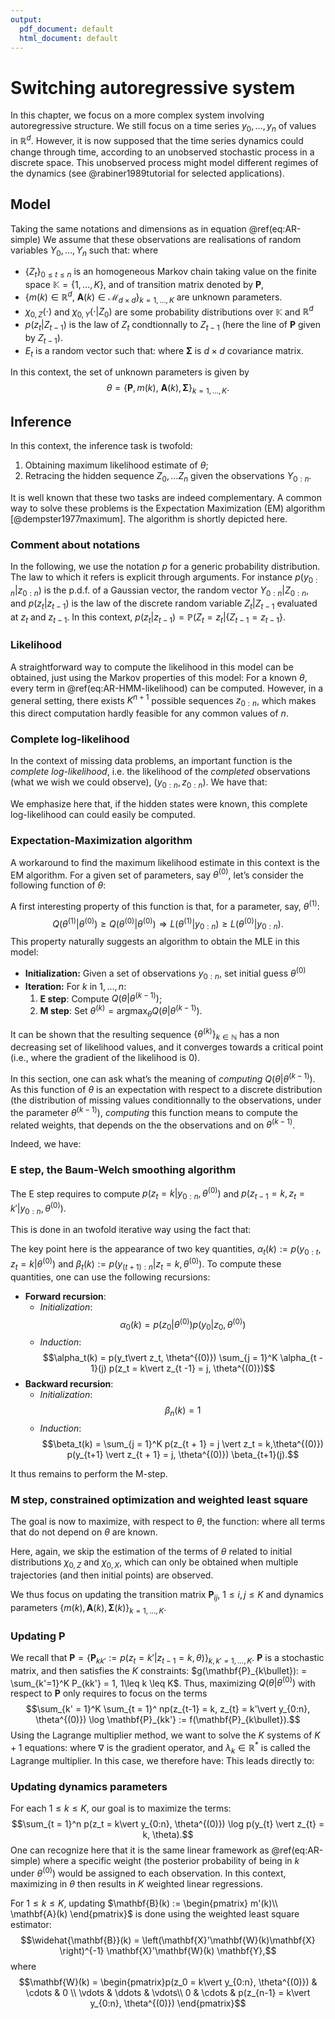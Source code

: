 ```yaml
---
output:
  pdf_document: default
  html_document: default
---
```

# Switching autoregressive system

In this chapter, we focus on a more complex system involving autoregressive structure. We still focus on a time series $y_0, \dots, y_n$ of values in $\mathbb{R}^d$. However, it is now supposed that the time series dynamics could change through time, according to an unobserved stochastic process in a discrete space. 
This unobserved process might model different regimes of the dynamics (see @rabiner1989tutorial for selected applications).

## Model

Taking the same notations and dimensions as in equation \@ref(eq:AR-simple)
We assume that these observations are realisations of random variables $Y_0,\dots, Y_n$ such that:
\begin{align*}
Z_0 &\sim \chi_{0, Z}(\cdot)\\
Z_t \vert Z_{t - 1} &\sim p(z_t \vert Z_{t - 1}) \\
Y_0 &\sim \chi_{0, Y}(\cdot \vert Z_0), \\
Y_t \vert Z_t &= m(Z_t) + \mathbf{A}(Z_t)Y_{t -1} + E_t,~1\leq t \leq n 
\end{align*}
where 

- $\left\lbrace Z_t \right\rbrace_{0\leq t \leq n}$ is an homogeneous Markov chain taking value on the finite space $\mathbb{K} = \lbrace1,\dots, K \rbrace$, and of transition matrix denoted by $\mathbf{P}$,
- $\lbrace m(k)\in\mathbb{R}^d,~\mathbf{A}(k)\in \mathcal{M}_{d\times d}\rbrace_{k = 1,\dots, K}$ are unknown parameters.
- $\chi_{0, Z}(\cdot)$ and $\chi_{0, Y}(\cdot \vert Z_0)$ are some probability distributions over $\mathbb{K}$ and $\mathbb{R}^d$
- $p(z_t\vert Z_{t-1})$  is the law of $Z_t$ condtionnally to $Z_{t - 1}$ (here the line of $\mathbf{P}$ given by $Z_{t - 1}$).
- $E_t$ is a random vector such that: 
\begin{equation*}
E_t \overset{ind.}{\sim} \mathcal{N}\left(0, \mathbf{\Sigma}\right).
\end{equation*} where $\mathbf{\Sigma}$ is $d\times d$ covariance matrix.

In this context, the set of unknown parameters is given by 
$$\theta = \left\lbrace \mathbf{P}, m(k),~\mathbf{A}(k), \mathbf{\Sigma}\right \rbrace_{k = 1,\dots, K}.$$

## Inference

In this context, the inference task is twofold:

1. Obtaining maximum likelihood estimate of $\theta$;
2. Retracing the hidden sequence $Z_0,\dots Z_n$ given the observations $Y_{0:n}$.

It is well known that these two tasks are indeed complementary. 
A common way to solve these problems is the Expectation Maximization (EM) algorithm
[@dempster1977maximum]. 
The algorithm is shortly depicted here.

### Comment about notations {-}

In the following, we use the notation $p$ for a generic probability distribution. The law to which it refers is explicit through arguments. For instance $p(y_{0:n} \vert z_{0:n})$ is the p.d.f. of a Gaussian vector, the random vector $Y_{0:n}\vert Z_{0:n}$, and $p(z_t\vert z_{t - 1})$ is the law of the discrete random variable $Z_{t} \vert Z_{t - 1}$ evaluated at $z_t$ and $z_{t -1}$. 
In this context, $p(z_t\vert z_{t - 1}) = \mathbb{P}(Z_t = z_t \vert \lbrace Z_{t-1} = z_{t -1}\rbrace.$


### Likelihood

A straightforward way to compute the likelihood in this model can be obtained, just using the Markov properties of this model:
\begin{align}
L(\theta \vert y_{0:n}) &:= p(y_{0:n} \vert \theta) \nonumber \\
&= \sum_{z_{0:n}} p(y_{0:n}, z_{0:n}) \nonumber \\
&= \sum_{z_{0:n}} p(z_{0:n})p(y_{0:n}\vert z_{0:n}) \nonumber \\
&=  \sum_{z_{0:n}} p(z_0 \vert \theta) p(y_0\vert z_0, \theta) \prod_{t = 1}^n p(z_{t} \vert z_{t - 1}, \theta)p(y_{t}\vert y_{t -1}, z_{t}, \theta)  (\#eq:AR-HMM-likelihood).
\end{align}
For a known $\theta$, every term in \@ref(eq:AR-HMM-likelihood) can be computed.
However, in a general setting, there exists $K^{n + 1}$ possible sequences $z_{0:n}$, which makes this direct computation hardly feasible for any common values of $n$.

### Complete log-likelihood

In the context of missing data problems,  an important function is the *complete log-likelihood*, i.e. the likelihood of the *completed* observations (what we wish we could observe), $(y_{0:n}, z_{0:n})$.
We have that:

\begin{align}
\ell(\theta \vert y_{0:n}, z_{0:n}) :=& \log p(y_{0:n}, z_{0:n} \vert \theta) \nonumber \\
=& \log p(y_{0:n}, z_{0:n}) \nonumber \\
=& \log p(z_{0:n}) + \log p(y_{0:n}\vert z_{0:n}) \nonumber \\
=&  \log p(z_0 \vert \theta) + \log p(y_0\vert z_0, \theta) \nonumber \\ 
&+ \sum_{t = 1}^n \log p(z_{t} \vert z_{t - 1}, \theta) + \sum_{t = 1}^n \log p(y_{t}\vert y_{t -1}, z_{t}, \theta)  (\#eq:AR-HMM-complete-log-likelihood).
\end{align}

We emphasize here that, if the hidden states were known, this complete log-likelihood can could easily be computed.

### Expectation-Maximization algorithm

A workaround to find the maximum likelihood estimate in this context is the EM algorithm. 
For a given set of parameters, say $\theta^{(0)}$, let's consider the following function of $\theta$:

\begin{equation}
Q(\theta \vert \theta^{(0)}) := \mathbb{E}[\ell(\theta \vert Y_{0:n}, Z_{0:n}) \vert Y_{0:n} = y_{0:n}, \theta^{(0)}] (\#eq:E-step-function).
\end{equation}
A first interesting property of this function is that, for a parameter, say, $\theta^{(1)}$:
$$Q(\theta^{(1)} \vert \theta^{(0)}) \geq Q(\theta^{(0)} \vert \theta^{(0)}) \Rightarrow L(\theta^{(1)} \vert y_{0:n}) \geq L(\theta^{(0)} \vert y_{0:n}).$$
This property naturally suggests an algorithm to obtain the MLE in this model:

- **Initialization:** Given a set of observations $y_{0:n}$, set initial guess $\theta^{(0)}$
- **Iteration:** For $k$ in $1,\dots, n$:
    1. **E step**: Compute $Q(\theta \vert \theta^{(k-1)})$;
    2. **M step**: Set $\theta^{(k)} = \text{argmax}_\theta Q(\theta \vert \theta^{(k-1)})$.

It can be shown that the resulting sequence $\lbrace\theta^{(k)} \rbrace_{k \in \mathbb{N}}$ has a non decreasing set of likelihood values, and it converges towards a critical point (i.e., where the gradient of the likelihood is 0).

In this section, one can ask what's the meaning of *computing* $Q(\theta \vert \theta^{(k-1)})$. 
As this function of $\theta$ is an expectation with respect to a discrete distribution (the distribution of missing values conditionnally to the observations, under the parameter $\theta^{(k-1)}$), *computing* this function means to compute the related weights, that depends on the the observations and on $\theta^{(k-1)}$.

Indeed, we have:

\begin{align}
Q(\theta \vert \theta^{(0)} :=& \mathbb{E}[\ell(\theta \vert Y_{0:n}, Z_{0:n}) \vert Y_{0:n} = y_{0:n}, \theta^{(0)}]\nonumber \\
=& \sum_{z_{0:n}} \ell(\theta \vert y_{0:n}, z_{0:n}) p(z_{0:n} \vert y_{0:n}, \theta^{(0)}) \text{d} z_{0:n} \nonumber \\
=& \sum_{k = 1}^K p(z_0 = k \vert y_{0:n}, \theta^{(0)})\left(\log p(z_0 = k \vert \theta) + \log(p(y_0 \vert z_0 = k, \theta))\right)  \nonumber \\
& + \sum_{k = 1}^K\sum_{k' = 1}^K \sum_{t = 1}^n p(z_{t-1} = k, z_{t} = k'\vert y_{0:n}, \theta^{(0)}) \log p(z_{t} = k' \vert z_{t - 1} = k,\theta) \nonumber \\
& + \sum_{k = 1}^K \sum_{t = 1}^n p(z_t = k\vert y_{0:n}, \theta^{(0)}) \log p(y_{t} \vert z_{t} = k, \theta) \nonumber
\end{align}

### E step, the Baum-Welch smoothing algorithm

The E step requires to compute $p(z_t = k \vert y_{0:n}, \theta^{(0)})$ and 
$p(z_{t - 1} = k, z_{t} = k' \vert y_{0:n}, \theta^{(0)})$.

This is done in an twofold iterative way using the fact that:

\begin{align*}
p(z_t \vert y_{0:n}, \theta^{(0)}) &\propto 
\left\lbrace
\begin{array}{ll}
p(y_{0:t}, z_t \vert{\theta^{(0)}})p(y_{(t+1):n} \vert z_t, y_t, \theta^{(0)})  &~0\leq t < n, \\
p(y_{0:n}, z_n \vert{\theta^{(0)}})&~t = n.
\end{array}
\right. \\
p(z_{t - 1}, z_t \vert y_{0:n}, \theta^{(0)}) &\propto 
\left\lbrace
\begin{array}{ll}
p(y_{0:{t - 1}}, z_{t -1} \vert{\theta^{(0)}}) p(z_{t} \vert z_{t -1}, \theta^{(0)}) p(y_t \vert z_t, \theta^{(0)}) p(y_{(t + 1):n} \vert z_{t }, y_t, \theta^{(0)}),  &~1\leq t < n, \\
p(y_{0:{n - 1}}, z_{n -1} \vert{\theta^{(0)}}) p(z_{n} \vert z_{n -1}, \theta^{(0)})  p(y_n \vert z_n, y_{n -1}, \theta^{(0)}), &~t = n.
\end{array}
\right.
\end{align*}

The key point here is the appearance of two key quantities, $\alpha_t(k) := p(y_{0:{t}}, z_{t} = k \vert{\theta^{(0)}})$ and $\beta_{t}(k) := p(y_{(t+1):n}\vert z_{t} = k, \theta^{(0)})$. To compute these quantities, one can use the following recursions:

* **Forward recursion**:
    - *Initialization*: $$\alpha_0(k) = p(z_0 \vert \theta^{(0)}) p(y_0\vert z_0, \theta^{(0)})$$
    - *Induction*: $$\alpha_t(k) = p(y_t\vert z_t, \theta^{(0)}) \sum_{j = 1}^K \alpha_{t - 1}(j) p(z_t = k\vert z_{t -1} = j, \theta^{(0)})$$
* **Backward recursion**:
    - *Initialization*: $$\beta_n(k) = 1$$
    - *Induction*: $$\beta_t(k) = \sum_{j = 1}^K p(z_{t + 1} = j \vert z_t = k,\theta^{(0)}) p(y_{t+1} \vert z_{t + 1} = j, \theta^{(0)}) \beta_{t+1}(j).$$

It thus remains to perform the M-step.

### M step, constrained optimization and weighted least square 

The goal is now to maximize, with respect to $\theta$, the function:
\begin{align*}
Q(\theta \vert \theta^{(0)})&= \sum_{k = 1}^K p(z_0 = k \vert y_{0:n}, \theta^{(0)})\left(\log p(z_0 = k \vert \theta) + \log(p(y_0 \vert z_0 = k, \theta))\right)  \nonumber \\
& + \sum_{k = 1}^K\sum_{k' = 1}^K \sum_{t = 1}^n p(z_{t-1} = k, z_{t} = k'\vert y_{0:n}, \theta^{(0)}) \log p(z_{t} = k' \vert z_{t - 1} = k,\theta) \nonumber \\
& + \sum_{k = 1}^K \sum_{t = 1}^n p(z_t = k\vert y_{0:n}, \theta^{(0)}) \log p(y_{t} \vert z_{t} = k, \theta), \nonumber
\end{align*}
where all terms that do not depend on $\theta$ are known.

Here, again, we skip the estimation of the terms of $\theta$ related to initial distributions $\chi_{0,Z}$ and $\chi_{0, X}$, which can only be obtained when multiple trajectories (and then initial points) are observed.

We thus focus on updating the transition matrix $\mathbf{P}_{ij},~1\leq i, j \leq K$ and dynamics parameters $\lbrace m(k), \mathbf{A}(k), \mathbf{\Sigma}(k)\rbrace_{k = 1,\dots, K}$.

### Updating $\mathbf{P}$ {-}

We recall that $\mathbf{P} = \left \lbrace\mathbf{P}_{kk'} := p(z_{t} = k' \vert z_{t - 1} = k, \theta) \right\rbrace_{k,k' = 1,\dots, K}$. $\mathbf{P}$ is a stochastic matrix, and then satisfies the $K$ constraints:
$g(\mathbf{P}_{k\bullet}): = \sum_{k'=1}^K P_{kk'} = 1, 1\leq k \leq K$.
Thus, maximizing $Q(\theta \vert \theta^{(0)})$ with respect to $\mathbf{P}$ only requires to focus on the terms
$$\sum_{k' = 1}^K \sum_{t = 1}^ np(z_{t-1} = k, z_{t} = k'\vert y_{0:n}, \theta^{(0)}) \log \mathbf{P}_{kk'} := f(\mathbf{P}_{k\bullet}).$$
Using the Lagrange multiplier method, we want to solve the $K$ systems of $K + 1$ equations:
\begin{align*}
\nabla f(\mathbf{P}_{k\bullet}) &= \lambda_k \nabla g(\mathbf{P}_{k\bullet})\\
g(\mathbf{P}_{k\bullet}) &= 1,
\end{align*}
where $\nabla$ is the gradient operator, and $\lambda_k \in \mathbb{R}^*$ is called the Lagrange multiplier. In this case, we therefore have:
\begin{align*}
\frac{\sum_{t = 1}^n p(z_{t-1} = k, z_{t} = k'\vert y_{0:n}, \theta^{(0)})}{\mathbf{P}_{k,k'}} &= \lambda_k \\
\sum_{k' = 1}^K{\mathbf{P}_{kk'}} &= 1.
\end{align*}
This leads directly to:
\begin{align*}
\lambda_k &= \sum_{t = 1}^n p(z_{t - 1} = k \vert y_{0:n}, \theta^{(0)}) \\
\mathbf{P}_{kk'} &= \frac{\sum_{t = 1}^n p(z_{t - 1} = k, z_{t} = k'\vert y_{0:n}, \theta^{(0)}) }{\sum_{t = 1}^n p(z_{t - 1} = k \vert y_{0:n}, \theta^{(0)})}
\end{align*}

### Updating dynamics parameters {-}

For each $1\leq k \leq K$, our goal is to maximize the terms:
$$\sum_{t = 1}^n p(z_t = k\vert y_{0:n}, \theta^{(0)}) \log p(y_{t} \vert z_{t} = k, \theta).$$
One can recognize here that it is the same linear framework as  \@ref(eq:AR-simple) where a specific weight (the posterior probability of being in $k$ under $\theta^{(0)}$) would be assigned to each observation.
In this context, maximizing in $\theta$ then results in $K$ weighted linear regressions. 

For $1 \leq k\leq K$, updating 
$\mathbf{B}(k) := \begin{pmatrix} m'(k)\\ \mathbf{A}(k) \end{pmatrix}$ is done using the weighted least square estimator:
$$\widehat{\mathbf{B}}(k) = \left(\mathbf{X}'\mathbf{W}(k)\mathbf{X} \right)^{-1} \mathbf{X}'\mathbf{W}(k) \mathbf{Y},$$
where 
$$\mathbf{W}(k) = \begin{pmatrix}p(z_0 = k\vert y_{0:n}, \theta^{(0)}) & \cdots & 0 \\
\vdots & \ddots & \vdots\\
0 & \cdots & p(z_{n-1} = k\vert y_{0:n}, \theta^{(0)})
\end{pmatrix}$$